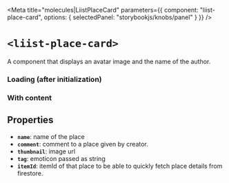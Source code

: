 
<Meta
  title="molecules|LiistPlaceCard"
  parameters={{
    component: "liist-place-card",
    options: { selectedPanel: "storybookjs/knobs/panel" }
  }}
/>

# `<liist-place-card>`

A component that displays an avatar image and the name of the author.

### Loading (after initialization)
<Preview>
  <liist-place-card></liist-place-card>
</Preview>

### With content
<Preview>
  <liist-place-card
    name="Barrio Queen - Queen Creek"
    comment="✔️ DoorDash | ✔️ GrubHub | ✔️ Seamless"
    tag="🌮"
    thumbnail="https://lh3.googleusercontent.com/p/AF1QipNMRSXPYxXoHdar12LmfEuassK6Ggt_Pd7uB9U=s1600-w200"
  ></liist-place-card>
</Preview>

## Properties

- **`name`**: name of the place
- **`comment`**: comment to a place given by creator.
- **`thumbnail`**: image url
- **`tag`**: emoticon passed as string
- **`itemId`**: itemId of that place to be able to quickly fetch place details from firestore.


